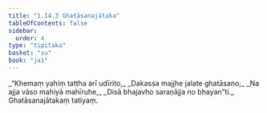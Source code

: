 ```yaml
---
title: "1.14.3 Ghatāsanajātaka"
tableOfContents: false
sidebar:
  order: 4
type: "tipitaka"
basket: "su"
book: "ja1"
---
```



<DynamicBreadcrumb />

<Division number="133" book="ja1">

<Paragraph number="295" type="verses" book="ja1">
_“Khemaṃ yahiṃ tattha arī udīrito,_  
_Dakassa majjhe jalate ghatāsano;_  
_Na ajja vāso mahiyā mahīruhe,_  
_Disā bhajavho saraṇājja no bhayan”ti._  


</Paragraph>
</Division>

<Paragraph number="296" type="center" book="ja1">
Ghatāsanajātakaṃ tatiyaṃ.
</Paragraph>